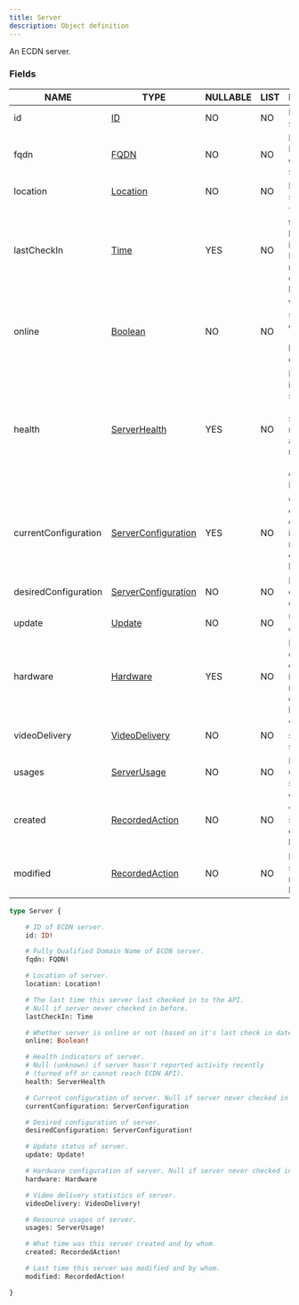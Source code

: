 ```yaml
---
title: Server
description: Object definition
---
```


An ECDN server.

### Fields

| NAME | TYPE | NULLABLE | LIST | DESCRIPTION |
| - | - | - | - | - |
| id | [ID](../ecdn-api-scalars/ID) | NO | NO | ID of ECDN server. | 
| fqdn | [FQDN](../ecdn-api-scalars/FQDN) | NO | NO | Fully Qualified Domain Name of ECDN server. | 
| location | [Location](../ecdn-api-objects/Location) | NO | NO | Location of server. | 
| lastCheckIn | [Time](../ecdn-api-scalars/Time) | YES | NO | The last time this server last checked in to the API. Null if server never checked in before. | 
| online | [Boolean](../ecdn-api-scalars/Boolean) | NO | NO | Whether server is online or not (based on it's last check in date). | 
| health | [ServerHealth](../ecdn-api-objects/ServerHealth) | YES | NO | Health indicators of server. Null (unknown) if server hasn't reported activity recently (turned off or cannot reach ECDN API). | 
| currentConfiguration | [ServerConfiguration](../ecdn-api-objects/ServerConfiguration) | YES | NO | Current configuration of server. Null if server never checked in before. | 
| desiredConfiguration | [ServerConfiguration](../ecdn-api-objects/ServerConfiguration) | NO | NO | Desired configuration of server. | 
| update | [Update](../ecdn-api-objects/Update) | NO | NO | Update status of server. | 
| hardware | [Hardware](../ecdn-api-objects/Hardware) | YES | NO | Hardware configuration of server. Null if server never checked in before. | 
| videoDelivery | [VideoDelivery](../ecdn-api-objects/VideoDelivery) | NO | NO | Video delivery statistics of server. | 
| usages | [ServerUsage](../ecdn-api-objects/ServerUsage) | NO | NO | Resource usages of server. | 
| created | [RecordedAction](../ecdn-api-objects/RecordedAction) | NO | NO | What time was this server created and by whom. | 
| modified | [RecordedAction](../ecdn-api-objects/RecordedAction) | NO | NO | Last time this server was modified and by whom. | 

```graphql
type Server {

	# ID of ECDN server.
	id: ID!

	# Fully Qualified Domain Name of ECDN server.
	fqdn: FQDN!

	# Location of server.
	location: Location!

	# The last time this server last checked in to the API.
	# Null if server never checked in before.
	lastCheckIn: Time

	# Whether server is online or not (based on it's last check in date).
	online: Boolean!

	# Health indicators of server.
	# Null (unknown) if server hasn't reported activity recently
	# (turned off or cannot reach ECDN API).
	health: ServerHealth

	# Current configuration of server. Null if server never checked in before.
	currentConfiguration: ServerConfiguration

	# Desired configuration of server.
	desiredConfiguration: ServerConfiguration!

	# Update status of server.
	update: Update!

	# Hardware configuration of server. Null if server never checked in before.
	hardware: Hardware

	# Video delivery statistics of server.
	videoDelivery: VideoDelivery!

	# Resource usages of server.
	usages: ServerUsage!

	# What time was this server created and by whom.
	created: RecordedAction!

	# Last time this server was modified and by whom.
	modified: RecordedAction!

}
```

